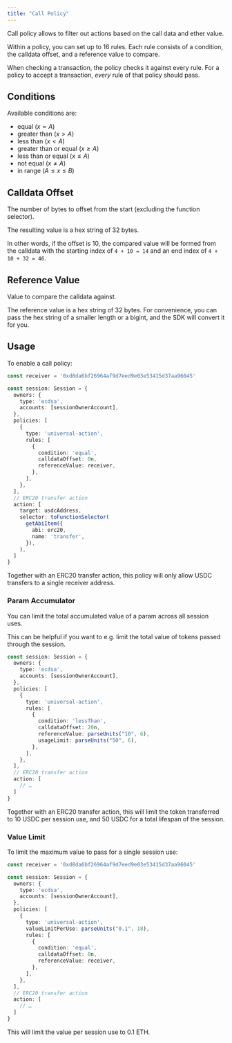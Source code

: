 ```yaml
---
title: "Call Policy"
---
```


Call policy allows to filter out actions based on the call data and ether value.

Within a policy, you can set up to 16 rules. Each rule consists of a condition, the calldata offset, and a reference value to compare.

When checking a transaction, the policy checks it against every rule. For a policy to accept a transaction, *every* rule of that policy should pass.

## Conditions

Available conditions are:

* equal ($x = A$)
* greater than ($x > A$)
* less than ($x < A$)
* greater than or equal ($x \geq A$)
* less than or equal ($x \leq A$)
* not equal ($x \neq A$)
* in range ($A \leq x \leq B$)

## Calldata Offset

The number of bytes to offset from the start (excluding the function selector).

The resulting value is a hex string of 32 bytes.

In other words, if the offset is 10, the compared value will be formed from the calldata with the starting index of `4 + 10 = 14` and an end index of `4 + 10 + 32 = 46`.

## Reference Value

Value to compare the calldata against.

The reference value is a hex string of 32 bytes. For convenience, you can pass the hex string of a smaller length or a bigint, and the SDK will convert it for you.

## Usage

To enable a call policy:

```ts {8-19}
const receiver = '0xd8da6bf26964af9d7eed9e03e53415d37aa96045'

const session: Session = {
  owners: {
    type: 'ecdsa',
    accounts: [sessionOwnerAccount],
  },
  policies: [
    {
      type: 'universal-action',
      rules: [
        {
          condition: 'equal',
          calldataOffset: 0n,
          referenceValue: receiver,
        },
      ],
    },
  ],
  // ERC20 transfer action
  action: [
    target: usdcAddress,
    selector: toFunctionSelector(
      getAbiItem({
        abi: erc20,
        name: 'transfer',
      }),
    ),
  ]
}
```

Together with an ERC20 transfer action, this policy will only allow USDC transfers to a single receiver address.

### Param Accumulator

You can limit the total accumulated value of a param across all session uses.

This can be helpful if you want to e.g. limit the total value of tokens passed through the session.

```ts {6-18}
const session: Session = {
  owners: {
    type: 'ecdsa',
    accounts: [sessionOwnerAccount],
  },
  policies: [
    {
      type: 'universal-action',
      rules: [
        {
          condition: 'lessThan',
          calldataOffset: 20n,
          referenceValue: parseUnits("10", 6),
          usageLimit: parseUnits("50", 6),
        },
      ],
    },
  ],
  // ERC20 transfer action
  action: [
    // …
  ]
}
```

Together with an ERC20 transfer action, this will limit the token transferred to 10 USDC per session use, and 50 USDC for a total lifespan of the session.

### Value Limit

To limit the maximum value to pass for a single session use:

```ts {11}
const receiver = '0xd8da6bf26964af9d7eed9e03e53415d37aa96045'

const session: Session = {
  owners: {
    type: 'ecdsa',
    accounts: [sessionOwnerAccount],
  },
  policies: [
    {
      type: 'universal-action',
      valueLimitPerUse: parseUnits("0.1", 18),
      rules: [
        {
          condition: 'equal',
          calldataOffset: 0n,
          referenceValue: receiver,
        },
      ],
    },
  ],
  // ERC20 transfer action
  action: [
    // …
  ]
}
```

This will limit the value per session use to 0.1 ETH.
